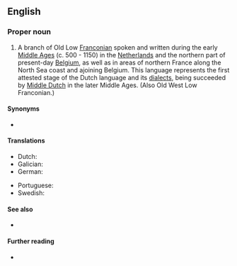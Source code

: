 ==English==
{{wikipedia}}

===Proper noun===
{{en-proper noun|head=[[old|Old]] [[Dutch]]}}

# A branch of Old Low [[Franconian]] spoken and written during the early [[Middle Ages]] (c. 500 - 1150) in the [[Netherlands]] and the northern part of present-day [[Belgium]], as well as in areas of northern France along the North Sea coast and ajoining Belgium. This language represents the first attested stage of the Dutch language and its [[dialect]]s, being succeeded by [[Middle Dutch]] in the later Middle Ages. (Also Old West Low Franconian.)

====Synonyms====
* {{l|en|Old West Low Franconian}}

====Translations====
{{trans-top|language}}
* Dutch: {{t+|nl|Oudnederlands}}
* Galician: {{t+|gl|neerlandés antigo|m}}
* German: {{t|de|Altniederländisch}}
{{trans-mid}}
* Portuguese: {{t|pt|holandês antigo|m}}
* Swedish: {{t+|sv|fornnederländska|c}}
{{trans-bottom}}

====See also====
* {{langcat|odt}}

====Further reading====
* {{ISO 639|3code=odt}}